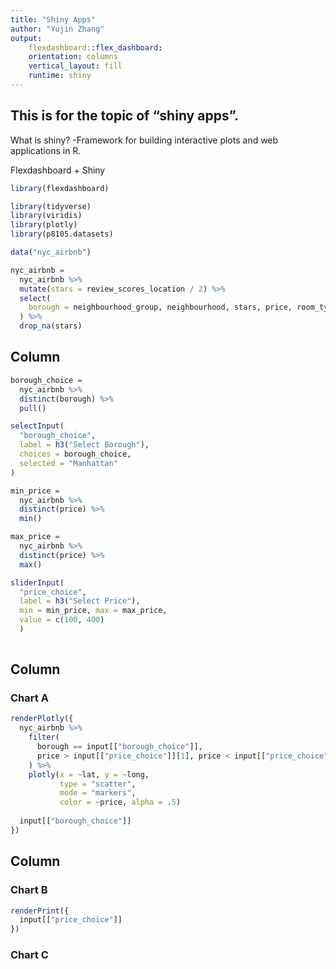 ```yaml
---
title: "Shiny Apps"
author: "Yujin Zhang"
output: 
    flexdashboard::flex_dashboard:
    orientation: columns
    vertical_layout: fill
    runtime: shiny
---
```


## This is for the topic of "shiny apps".

What is shiny? -Framework for building interactive plots and web applications in R.

Flexdashboard + Shiny

```r
library(flexdashboard)

library(tidyverse)
library(viridis)
library(plotly)
library(p8105.datasets)
```



```r
data("nyc_airbnb")

nyc_airbnb =
  nyc_airbnb %>% 
  mutate(stars = review_scores_location / 2) %>% 
  select(
    borough = neighbourhood_group, neighbourhood, stars, price, room_type, lat, long
  ) %>% 
  drop_na(stars)
```



Column {.sidebar}
-----------------------------------------------------------------------

```r
borough_choice =
  nyc_airbnb %>% 
  distinct(borough) %>% 
  pull()

selectInput(
  "borough_choice",
  label = h3("Select Borough"),
  choices = borough_choice,
  selected = "Manhattan"
)

min_price =
  nyc_airbnb %>% 
  distinct(price) %>% 
  min()

max_price =
  nyc_airbnb %>% 
  distinct(price) %>% 
  max()

sliderInput(
  "price_choice",
  label = h3("Select Price"),
  min = min_price, max = max_price, 
  value = c(100, 400)
  )
  
```

Column {data-width=650}
-----------------------------------------------------------------------

### Chart A

```r
renderPlotly({
  nyc_airbnb %>%
    filter(
      borough == input[["borough_choice"]],
      price > input[["price_choice"]][1], price < input[["price_choice"]][2]
    ) %>% 
    plotly(x = ~lat, y = ~long, 
           type = "scatter", 
           mode = "markers", 
           color = ~price, alpha = .5)
  
  input[["borough_choice"]]
})
```

Column {data-width=350}
-----------------------------------------------------------------------

### Chart B

```r
renderPrint({
  input[["price_choice"]]
})
```

### Chart C

```r

```
